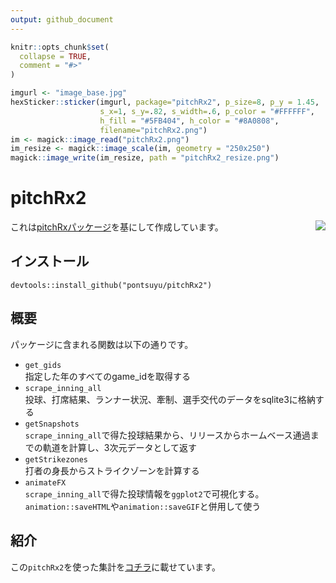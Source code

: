 ```yaml
---
output: github_document
---
```


<!-- README.md is generated from README.Rmd. Please edit that file -->

```r
knitr::opts_chunk$set(
  collapse = TRUE,
  comment = "#>"
)
```

```r
imgurl <- "image_base.jpg"
hexSticker::sticker(imgurl, package="pitchRx2", p_size=8, p_y = 1.45,
                    s_x=1, s_y=.82, s_width=.6, p_color = "#FFFFFF", 
                    h_fill = "#5FB404", h_color = "#8A0808",
                    filename="pitchRx2.png")
im <- magick::image_read("pitchRx2.png")
im_resize <- magick::image_scale(im, geometry = "250x250")
magick::image_write(im_resize, path = "pitchRx2_resize.png")
```

# pitchRx2
<img src="pitchRx2_resize.png" align="right">
これは[pitchRxパッケージ](https://github.com/cpsievert/pitchRx)を基にして作成しています。

## インストール
`devtools::install_github("pontsuyu/pitchRx2")`

## 概要
パッケージに含まれる関数は以下の通りです。

- `get_gids`<br>
    指定した年のすべてのgame_idを取得する
- `scrape_inning_all`<br>
    投球、打席結果、ランナー状況、牽制、選手交代のデータをsqlite3に格納する
- `getSnapshots`<br>
    `scrape_inning_all`で得た投球結果から、リリースからホームベース通過までの軌道を計算し、3次元データとして返す
- `getStrikezones`<br>
    打者の身長からストライクゾーンを計算する
- `animateFX`<br>
    `scrape_inning_all`で得た投球情報を`ggplot2`で可視化する。`animation::saveHTML`や`animation::saveGIF`と併用して使う


## 紹介

この`pitchRx2`を使った集計を[コチラ](https://pontsuyu.github.io/tsuyulog/post/2018/01/31/pitchf/x%E3%81%8B%E3%82%89%E8%A6%8B%E3%81%9F%E7%94%B0%E4%B8%AD%E5%B0%86%E5%A4%A7%E6%8A%95%E6%89%8B%EF%BC%91/)に載せています。

